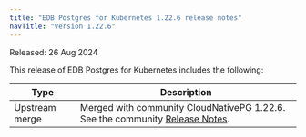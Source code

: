 ```yaml
---
title: "EDB Postgres for Kubernetes 1.22.6 release notes"
navTitle: "Version 1.22.6"
---
```


Released: 26 Aug 2024

This release of EDB Postgres for Kubernetes includes the following:

|      Type      |                                                                                  Description                                                                                   |
| -------------- | ------------------------------------------------------------------------------------------------------------------------------------------------------------------------------ |
| Upstream merge |  Merged with community CloudNativePG 1.22.6. See the community [Release Notes](https://cloudnative-pg.io/documentation/1.22/release_notes/v1.22/).                                    |
